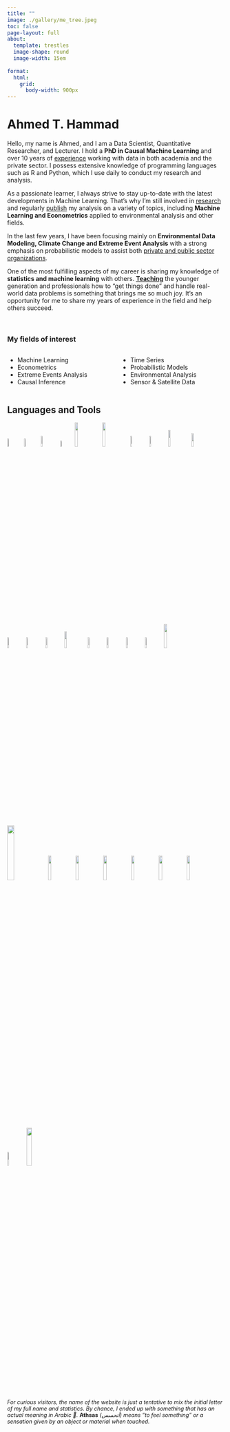 ```yaml
---
title: ""
image: ./gallery/me_tree.jpeg
toc: false
page-layout: full
about: 
  template: trestles
  image-shape: round
  image-width: 15em
  
format:
  html:
    grid:
      body-width: 900px  
---
```


# Ahmed T. Hammad

::: justify
Hello, my name is Ahmed, and I am a Data Scientist, Quantitative Researcher, and Lecturer. I hold a **PhD in Causal Machine Learning** and over 10 years of [experience](https://athsas.com/cv/cv.html) working with data in both academia and the private sector. I possess extensive knowledge of programming languages such as R and Python, which I use daily to conduct my research and analysis.

As a passionate learner, I always strive to stay up-to-date with the latest developments in Machine Learning. That's why I'm still involved in [research](https://athsas.com/research.html) and regularly [publish](https://athsas.com/papers.html) my analysis on a variety of topics, including **Machine Learning and Econometrics** applied to environmental analysis and other fields.

In the last few years, I have been focusing mainly on **Environmental Data Modeling, Climate Change and Extreme Event Analysis** with a strong emphasis on probabilistic models to assist both [private and public sector organizations](https://athsas.com/solutions.html).

One of the most fulfilling aspects of my career is sharing my knowledge of **statistics and machine learning** with others. [**Teaching**](https://athsas.com/teaching.html) the younger generation and professionals how to "get things done" and handle real-world data problems is something that brings me so much joy. It's an opportunity for me to share my years of experience in the field and help others succeed.
:::

\

### My fields of interest

::: columns
::: {.column width="50%"}
-   Machine Learning
-   Econometrics
-   Extreme Events Analysis
-   Causal Inference
:::

::: {.column width="50%"}
-   Time Series
-   Probabilistic Models
-   Environmental Analysis
-   Sensor & Satellite Data
:::
:::

## Languages and Tools

<p float="left">

<img src="./logos/rstudio.png" width="7%"/> <img src="./logos/python_logo.png" width="7%"/> <img src="./logos/docker.png" width="8%"/> <img src="./logos/do.png"
width="6%"/> <img 
src="./gallery/Linode_Logo.png" width="12%"/> <img
src="./logos/gcp.png" width="12%"/> <img src="./logos/dt.png" width="8%"/> <img src="./logos/ggplot2.png" width="8%"/> <img src="./logos/reticulated_python.png" width="10%"/> <img src="./logos/logoSCF.png" width="9%"/> <img src="./logos/redis.png" width="8%"/> <img src="./logos/DuckDB_Logo.png" width="8%"/> <img src="./logos/scikit-learn.png" width="8%"/> <img src="./logos/FastAPI_logo.png" width="10%"/> <img src="./logos/sql.png" width="8%"/> <img src="./logos/keras.png" width="8%"/> <img src="./logos/sktime.png" width="8%"/> <img src="./logos/h2o.png" width="8%"/> <img src="./logos/river.svg" width="12%"/> <img src="./logos/gee.png" width="18%"/> <img src="./logos/matplot.png" width="12%"/> <img src="./logos/seaborn.svg" width="12%"/> <img src="./logos/streamlit.png" width="12%"/> <img src="./logos/shiny.png" width="12%"/> <img src="./logos/quarto.png" width="12%"/> <img src="./logos/statsmodels.svg" width="12%"/> <img src="./gallery/pboxIcon.png" width="9%"/><img
src="./gallery/logo_rgcapi.png" width="15%"/>
</p>

\

::: justify
::: {style="font-size: 90%;"}
*For curious visitors, the name of the website is just a tentative to mix the initial letter of my full name and statistics. By chance, I ended up with something that has an actual meaning in Arabic 🤷.* **Athsas** *(أتحسس) means "to feel something" or a sensation given by an object or material when touched.*
:::
:::
